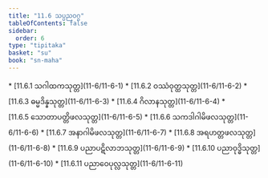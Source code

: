 ```yaml
---
title: "11.6 သပ္ပညဝဂ္ဂ"
tableOfContents: false
sidebar:
  order: 6
type: "tipitaka"
basket: "su"
book: "sn-maha"
---
```



<DynamicBreadcrumb />



<TableOfContents book="sn-maha" section="11.6">
* [11.6.1 သဂါထကသုတ္တ](11-6/11-6-1)
* [11.6.2 ဝဿံဝုတ္ထသုတ္တ](11-6/11-6-2)
* [11.6.3 ဓမ္မဒိန္နသုတ္တ](11-6/11-6-3)
* [11.6.4 ဂိလာနသုတ္တ](11-6/11-6-4)
* [11.6.5 သောတာပတ္တိဖလသုတ္တ](11-6/11-6-5)
* [11.6.6 သကဒါဂါမိဖလသုတ္တ](11-6/11-6-6)
* [11.6.7 အနာဂါမိဖလသုတ္တ](11-6/11-6-7)
* [11.6.8 အရဟတ္တဖလသုတ္တ](11-6/11-6-8)
* [11.6.9 ပညာပဋိလာဘသုတ္တ](11-6/11-6-9)
* [11.6.10 ပညာဝုဒ္ဓိသုတ္တ](11-6/11-6-10)
* [11.6.11 ပညာဝေပုလ္လသုတ္တ](11-6/11-6-11)
</TableOfContents>